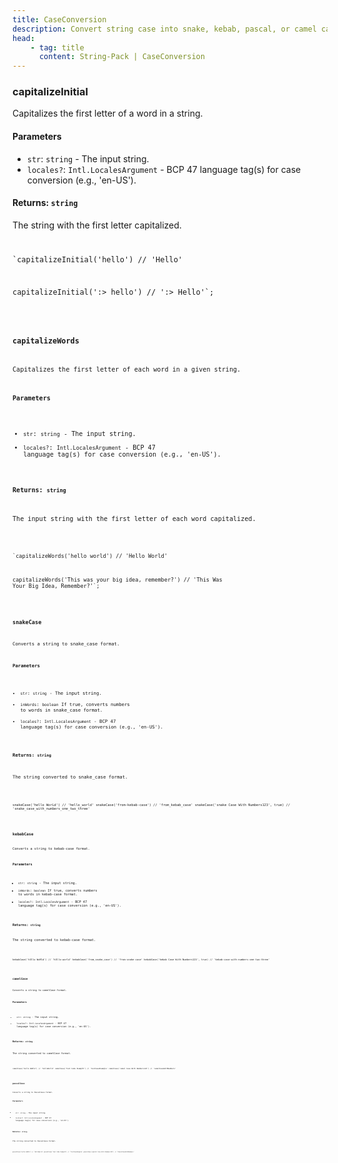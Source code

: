 ```yaml
---
title: CaseConversion
description: Convert string case into snake, kebab, pascal, or camel case in javascript/typescript.
head:
    - tag: title
      content: String-Pack | CaseConversion
---
```



### capitalizeInitial

Capitalizes the first letter of a word in a string.

#### Parameters

- `str`: `string` - The input string.
- `locales?`: `Intl.LocalesArgument` - BCP 47 language tag(s) for case conversion (e.g., 'en-US').
 
#### Returns: `string`

The string with the first letter capitalized.

<Code
    frame='code'
    title="Definition"
    lang="ts"
    code="function capitalizeInitial(str: string, locales?: Intl.LocalesArgument): string"
/>

  `capitalizeInitial('hello') // 'Hello'

capitalizeInitial(':> hello') // ':> Hello'`;

<Code frame='code' title='Examples' code={capitalizeInitial} lang="js" />

### capitalizeWords

Capitalizes the first letter of each word in a given string.

#### Parameters

- `str`: `string` - The input string.
- `locales?`: `Intl.LocalesArgument` - BCP 47 language tag(s) for case conversion (e.g., 'en-US').
 
#### Returns: `string`

The input string with the first letter of each word capitalized.

<Code
    frame='code'
    title="Definition"
    lang="ts"
    code="function capitalizeWords(str: string, locales?: Intl.LocalesArgument): string"
/>

  `capitalizeWords('hello world') // 'Hello World'

capitalizeWords('This was your big idea, remember?') // 'This Was Your Big Idea, Remember?'`;

<Code frame='code' title='Examples' code={capitalizeWords} lang="js" />

### snakeCase

Converts a string to snake_case format.

#### Parameters

- `str`: `string` - The input string.
- `inWords`: `boolean` If true, converts numbers to words in snake_case format.
- `locales?`: `Intl.LocalesArgument` - BCP 47 language tag(s) for case conversion (e.g., 'en-US').
 
#### Returns: `string`

The string converted to snake_case format.

<Code
    frame='code'
    title="Definition"
    lang="ts"
    code="function snakeCase(str: string, inWords?: boolean, locales?: Intl.LocalesArgument): string"
/>

  `snakeCase('hello WorLd') // 'hello_world'
snakeCase('from-kebab-case') // 'from_kebab_case'
snakeCase('snake Case With Numbers123', true) // 'snake_case_with_numbers_one_two_three'`

<Code frame='code' title='Examples' code={snakeCase} lang="js" />

### kebabCase

Converts a string to kebab-case format.

#### Parameters

- `str`: `string` - The input string.
- `inWords`: `boolean` If true, converts numbers to words in kebab-case format.
- `locales?`: `Intl.LocalesArgument` - BCP 47 language tag(s) for case conversion (e.g., 'en-US').
 
#### Returns: `string`

The string converted to kebab-case format.

<Code
    frame='code'
    title="Definition"
    lang="ts"
    code="function kebabCase(str: string, inWords?: boolean, locales?: Intl.LocalesArgument): string"
/>

  `kebabCase('h3llo WoRld') // 'h3llo-world'
kebabCase('from_snake_case') // 'from-snake-case'
kebabCase('kebab Case With Numbers123', true) // 'kebab-case-with-numbers-one-two-three'`

<Code frame='code' title='Examples' code={kebabCase} lang="js" />

### camelCase

Converts a string to camelCase format.

#### Parameters

- `str`: `string` - The input string.
- `locales?`: `Intl.LocalesArgument` - BCP 47 language tag(s) for case conversion (e.g., 'en-US').
 
#### Returns: `string`

The string converted to camelCase format.

<Code
    frame='code'
    title="Definition"
    lang="ts"
    code="function camelCase(str: string, locales?: Intl.LocalesArgument): string"
/>

  `camelCase('hello WoRld') // 'helloWorld'
camelCase('Test CaSe ExamplE') // 'testCaseExample'
camelCase('camel Case With Numbers123') // 'camelCaseWithNumbers'`

<Code frame='code' title='Examples' code={camelCase} lang="js" />

### pascalCase

Converts a string to PascalCase format.

#### Parameters

- `str`: `string` - The input string.
- `locales?`: `Intl.LocalesArgument` - BCP 47 language tag(s) for case conversion (e.g., 'en-US').
 
#### Returns: `string`

The string converted to PascalCase format.

<Code
    frame='code'
    title="Definition"
    lang="ts"
    code="function PascalCase(str: string, locales?: Intl.LocalesArgument): string"
/>

  `pascalCase('hello WoRld') // 'HelloWorld'
pascalCase('Test CaSe ExamplE') // 'TestCaseExample'
pascalCase('pasCal Case With Numbers123') // 'PascalCaseWithNumbers'`

<Code frame='code' title='Examples' code={pascalCase} lang="js" />

